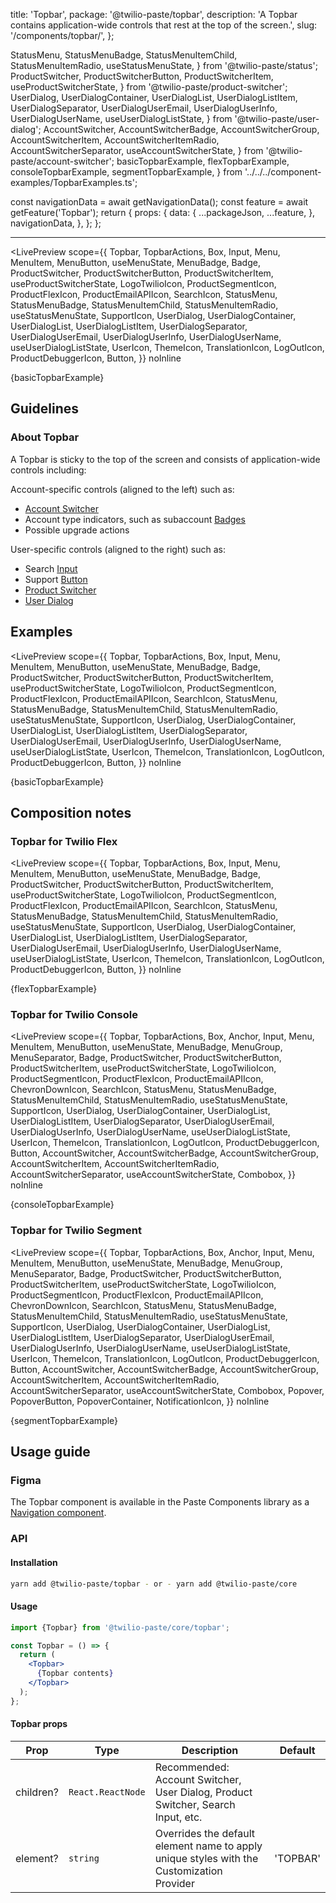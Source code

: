   title: 'Topbar',
  package: '@twilio-paste/topbar',
  description: 'A Topbar contains application-wide controls that rest at the top of the screen.',
  slug: '/components/topbar/',
};

  StatusMenu,
  StatusMenuBadge,
  StatusMenuItemChild,
  StatusMenuItemRadio,
  useStatusMenuState,
} from '@twilio-paste/status';
  ProductSwitcher,
  ProductSwitcherButton,
  ProductSwitcherItem,
  useProductSwitcherState,
} from '@twilio-paste/product-switcher';
  UserDialog,
  UserDialogContainer,
  UserDialogList,
  UserDialogListItem,
  UserDialogSeparator,
  UserDialogUserEmail,
  UserDialogUserInfo,
  UserDialogUserName,
  useUserDialogListState,
} from '@twilio-paste/user-dialog';
  AccountSwitcher,
  AccountSwitcherBadge,
  AccountSwitcherGroup,
  AccountSwitcherItem,
  AccountSwitcherItemRadio,
  AccountSwitcherSeparator,
  useAccountSwitcherState,
} from '@twilio-paste/account-switcher';
  basicTopbarExample,
  flexTopbarExample,
  consoleTopbarExample,
  segmentTopbarExample,
} from '../../../component-examples/TopbarExamples.ts';


  const navigationData = await getNavigationData();
  const feature = await getFeature('Topbar');
  return {
    props: {
      data: {
        ...packageJson,
        ...feature,
      },
      navigationData,
    },
  };
};

<NormalizedComponentHeader
  categoryRoute={SidebarCategoryRoutes.COMPONENTS}
  githubUrl="https://github.com/twilio-labs/paste/tree/main/packages/paste-core/components/topbar"
  storybookUrl="/?path=/story/components-topbar--"
  data={props.data}
/>

---

<contentwrapper>

<PageAside data={mdxHeadings} />

<content>

<LivePreview
  scope={{
    Topbar,
    TopbarActions,
    Box,
    Input,
    Menu,
    MenuItem,
    MenuButton,
    useMenuState,
    MenuBadge,
    Badge,
    ProductSwitcher,
    ProductSwitcherButton,
    ProductSwitcherItem,
    useProductSwitcherState,
    LogoTwilioIcon,
    ProductSegmentIcon,
    ProductFlexIcon,
    ProductEmailAPIIcon,
    SearchIcon,
    StatusMenu,
    StatusMenuBadge,
    StatusMenuItemChild,
    StatusMenuItemRadio,
    useStatusMenuState,
    SupportIcon,
    UserDialog,
    UserDialogContainer,
    UserDialogList,
    UserDialogListItem,
    UserDialogSeparator,
    UserDialogUserEmail,
    UserDialogUserInfo,
    UserDialogUserName,
    useUserDialogListState,
    UserIcon,
    ThemeIcon,
    TranslationIcon,
    LogOutIcon,
    ProductDebuggerIcon,
    Button,
  }}
  noInline
>
  {basicTopbarExample}
</LivePreview>

## Guidelines

### About Topbar

A Topbar is sticky to the top of the screen and consists of application-wide controls including:

Account-specific controls (aligned to the left) such as:

- [Account Switcher](/components/account-switcher)
- Account type indicators, such as subaccount [Badges](/components/badge)
- Possible upgrade actions

User-specific controls (aligned to the right) such as:

- Search [Input](/components/input)
- Support [Button](/components/button)
- [Product Switcher](/components/product-switcher)
- [User Dialog](/components/user-dialog)

## Examples

<LivePreview
  scope={{
    Topbar,
    TopbarActions,
    Box,
    Input,
    Menu,
    MenuItem,
    MenuButton,
    useMenuState,
    MenuBadge,
    Badge,
    ProductSwitcher,
    ProductSwitcherButton,
    ProductSwitcherItem,
    useProductSwitcherState,
    LogoTwilioIcon,
    ProductSegmentIcon,
    ProductFlexIcon,
    ProductEmailAPIIcon,
    SearchIcon,
    StatusMenu,
    StatusMenuBadge,
    StatusMenuItemChild,
    StatusMenuItemRadio,
    useStatusMenuState,
    SupportIcon,
    UserDialog,
    UserDialogContainer,
    UserDialogList,
    UserDialogListItem,
    UserDialogSeparator,
    UserDialogUserEmail,
    UserDialogUserInfo,
    UserDialogUserName,
    useUserDialogListState,
    UserIcon,
    ThemeIcon,
    TranslationIcon,
    LogOutIcon,
    ProductDebuggerIcon,
    Button,
  }}
  noInline
>
  {basicTopbarExample}
</LivePreview>

## Composition notes

### Topbar for Twilio Flex

<LivePreview
  scope={{
    Topbar,
    TopbarActions,
    Box,
    Input,
    Menu,
    MenuItem,
    MenuButton,
    useMenuState,
    MenuBadge,
    Badge,
    ProductSwitcher,
    ProductSwitcherButton,
    ProductSwitcherItem,
    useProductSwitcherState,
    LogoTwilioIcon,
    ProductSegmentIcon,
    ProductFlexIcon,
    ProductEmailAPIIcon,
    SearchIcon,
    StatusMenu,
    StatusMenuBadge,
    StatusMenuItemChild,
    StatusMenuItemRadio,
    useStatusMenuState,
    SupportIcon,
    UserDialog,
    UserDialogContainer,
    UserDialogList,
    UserDialogListItem,
    UserDialogSeparator,
    UserDialogUserEmail,
    UserDialogUserInfo,
    UserDialogUserName,
    useUserDialogListState,
    UserIcon,
    ThemeIcon,
    TranslationIcon,
    LogOutIcon,
    ProductDebuggerIcon,
    Button,
  }}
  noInline
>
  {flexTopbarExample}
</LivePreview>

### Topbar for Twilio Console

<LivePreview
  scope={{
    Topbar,
    TopbarActions,
    Box,
    Anchor,
    Input,
    Menu,
    MenuItem,
    MenuButton,
    useMenuState,
    MenuBadge,
    MenuGroup,
    MenuSeparator,
    Badge,
    ProductSwitcher,
    ProductSwitcherButton,
    ProductSwitcherItem,
    useProductSwitcherState,
    LogoTwilioIcon,
    ProductSegmentIcon,
    ProductFlexIcon,
    ProductEmailAPIIcon,
    ChevronDownIcon,
    SearchIcon,
    StatusMenu,
    StatusMenuBadge,
    StatusMenuItemChild,
    StatusMenuItemRadio,
    useStatusMenuState,
    SupportIcon,
    UserDialog,
    UserDialogContainer,
    UserDialogList,
    UserDialogListItem,
    UserDialogSeparator,
    UserDialogUserEmail,
    UserDialogUserInfo,
    UserDialogUserName,
    useUserDialogListState,
    UserIcon,
    ThemeIcon,
    TranslationIcon,
    LogOutIcon,
    ProductDebuggerIcon,
    Button,
    AccountSwitcher,
    AccountSwitcherBadge,
    AccountSwitcherGroup,
    AccountSwitcherItem,
    AccountSwitcherItemRadio,
    AccountSwitcherSeparator,
    useAccountSwitcherState,
    Combobox,
  }}
  noInline
>
  {consoleTopbarExample}
</LivePreview>

### Topbar for Twilio Segment

<LivePreview
  scope={{
    Topbar,
    TopbarActions,
    Box,
    Anchor,
    Input,
    Menu,
    MenuItem,
    MenuButton,
    useMenuState,
    MenuBadge,
    MenuGroup,
    MenuSeparator,
    Badge,
    ProductSwitcher,
    ProductSwitcherButton,
    ProductSwitcherItem,
    useProductSwitcherState,
    LogoTwilioIcon,
    ProductSegmentIcon,
    ProductFlexIcon,
    ProductEmailAPIIcon,
    ChevronDownIcon,
    SearchIcon,
    StatusMenu,
    StatusMenuBadge,
    StatusMenuItemChild,
    StatusMenuItemRadio,
    useStatusMenuState,
    SupportIcon,
    UserDialog,
    UserDialogContainer,
    UserDialogList,
    UserDialogListItem,
    UserDialogSeparator,
    UserDialogUserEmail,
    UserDialogUserInfo,
    UserDialogUserName,
    useUserDialogListState,
    UserIcon,
    ThemeIcon,
    TranslationIcon,
    LogOutIcon,
    ProductDebuggerIcon,
    Button,
    AccountSwitcher,
    AccountSwitcherBadge,
    AccountSwitcherGroup,
    AccountSwitcherItem,
    AccountSwitcherItemRadio,
    AccountSwitcherSeparator,
    useAccountSwitcherState,
    Combobox,
    Popover,
    PopoverButton,
    PopoverContainer,
    NotificationIcon,
  }}
  noInline
>
  {segmentTopbarExample}
</LivePreview>

## Usage guide

### Figma

The Topbar component is available in the Paste Components library as a [Navigation component](https://www.figma.com/file/l2qtpQVMmXzQPVB3rEAA8i/%5BNEW%5D-Paste-Components?type=design&node-id=27837-187276&t=xcPacI1AN13MooNC-0).

### API

#### Installation

```bash
yarn add @twilio-paste/topbar - or - yarn add @twilio-paste/core
```

#### Usage

```jsx
import {Topbar} from '@twilio-paste/core/topbar';

const Topbar = () => {
  return (
    <Topbar>
      {Topbar contents}
    </Topbar>
  );
};
```

#### Topbar props

| Prop      | Type              | Description                                                                               | Default  |
| --------- | ----------------- | ----------------------------------------------------------------------------------------- | -------- |
| children? | `React.ReactNode` | Recommended: Account Switcher, User Dialog, Product Switcher, Search Input, etc.          |          |
| element?  | `string`          | Overrides the default element name to apply unique styles with the Customization Provider | 'TOPBAR' |

<ChangelogRevealer>
  <Changelog />
</ChangelogRevealer>

</content>

</contentwrapper>
